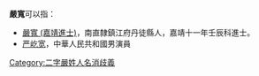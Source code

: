 '''嚴寬'''可以指：
* [[嚴寬_(嘉靖進士)|嚴寬 (嘉靖進士)]]，南直隸鎮江府丹徒縣人，嘉靖十一年壬辰科進士。
* [[严屹宽|严屹宽]]，中華人民共和國男演員
{{disambig}}

[[Category:二字嚴姓人名消歧義|Category:二字嚴姓人名消歧義]]